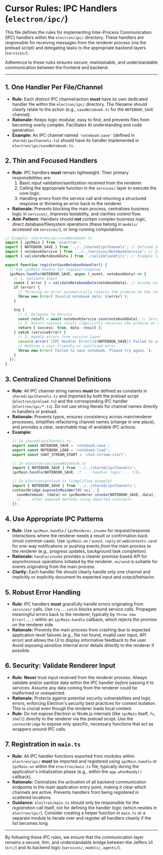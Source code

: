# Cursor Rules: IPC Handlers (`electron/ipc/`)

This file defines the rules for implementing Inter-Process Communication (IPC) handlers within the `electron/ipc/` directory. These handlers are responsible for receiving messages from the renderer process (via the preload script) and delegating tasks to the appropriate backend layers (`services/`).

Adherence to these rules ensures secure, maintainable, and understandable communication between the frontend and backend.

---

## 1. One Handler Per File/Channel

-   **Rule:** Each distinct IPC channel/action **must** have its own dedicated handler file within the `electron/ipc/` directory. The filename should clearly relate to the action (e.g., `saveNotebook.ts` for the `NOTEBOOK_SAVE` channel).
-   **Rationale:** Keeps logic modular, easy to find, and prevents files from becoming overly complex. Facilitates AI understanding and code generation.
-   **Example:** An IPC channel named `'notebook:save'` (defined in `shared/ipcChannels.ts`) should have its handler implemented in `electron/ipc/saveNotebook.ts`.

## 2. Thin and Focused Handlers

-   **Rule:** IPC handlers **must** remain lightweight. Their primary responsibilities are:
    1.  Basic input validation/sanitization received from the renderer.
    2.  Calling the appropriate function in the `services/` layer to execute the core logic.
    3.  Handling errors from the service call and returning a structured response or throwing an error back to the renderer.
-   **Rationale:** Prevents blocking the main process, centralizes business logic in `services/`, improves testability, and clarifies control flow.
-   **Anti-Pattern:** Handlers should **not** contain complex business logic, direct database/filesystem operations (these belong in `models/` accessed via `services/`), or long-running computations.

```typescript
// Example: electron/ipc/saveNotebook.ts
import { ipcMain } from 'electron';
import { NOTEBOOK_SAVE } from '../../shared/ipcChannels'; // Defined in shared/
import { notebookService } from '../../services/NotebookService'; // Import service instance/functions
import { validateNotebookData } from './validationUtils'; // Example local validation

export function registerSaveNotebookHandler() {
  // Use ipcMain.handle for request/response
  ipcMain.handle(NOTEBOOK_SAVE, async (_event, notebookData) => {
    // 1. Validate Input
    const { error } = validateNotebookData(notebookData); // Assume validation returns { error: string | null }
    if (error) {
      // Throwing an error automatically rejects the promise on the renderer side
      throw new Error(`Invalid notebook data: ${error}`);
    }

    try {
      // 2. Delegate to Service
      const result = await notebookService.save(notebookData); // Service handles the actual work
      // 3. Return success result (implicitly resolves the promise on renderer side)
      return { success: true, data: result };
    } catch (serviceError) {
      // 3. Handle errors from service layer
      console.error(`[IPC Handler Error][${NOTEBOOK_SAVE}] Failed to save notebook:`, serviceError);
      // Rethrow a user-friendly or sanitized error
      throw new Error(`Failed to save notebook. Please try again.`);
    }
  });
}
```

## 3. Centralized Channel Definitions

-   **Rule:** All IPC channel string names **must** be defined as constants in `shared/ipcChannels.ts` and imported by both the preload script (`electron/preload.ts`) and the corresponding IPC handler (`electron/ipc/*.ts`). Do not use string literals for channel names directly in handlers or preload.
-   **Rationale:** Prevents typos, ensures consistency across main/renderer processes, simplifies refactoring channel names (change in one place), and provides a clear, searchable map of available IPC actions.
-   **Example:**
    ```typescript
    // In shared/ipcChannels.ts
    export const NOTEBOOK_SAVE = 'notebook:save';
    export const NOTEBOOK_LOAD = 'notebook:load';
    export const CHAT_STREAM_START = 'chat:stream:start';

    // In electron/ipc/saveNotebook.ts
    import { NOTEBOOK_SAVE } from '../../shared/ipcChannels';
    ipcMain.handle(NOTEBOOK_SAVE, /* ... handler logic ... */);

    // In electron/preload.ts (simplified example)
    import { NOTEBOOK_SAVE } from '../../shared/ipcChannels';
    contextBridge.exposeInMainWorld('api', {
      saveNotebook: (data) => ipcRenderer.invoke(NOTEBOOK_SAVE, data),
      // ... other exposed methods using imported constants
    });
    ```

## 4. Use Appropriate IPC Patterns

-   **Rule:** Use `ipcMain.handle` / `ipcRenderer.invoke` for request/response interactions where the renderer needs a result or confirmation back (most common case). Use `ipcMain.on` / `event.reply` or `webContents.send` for one-way notifications or pushing events *from* the main process *to* the renderer (e.g., progress updates, background task completion).
-   **Rationale:** `handle/invoke` provides a cleaner promise-based API for asynchronous operations initiated by the renderer. `on/send` is suitable for events originating from the main process.
-   **Clarity:** Each handler file should clearly handle only one channel and implicitly or explicitly document its expected input and output/behavior.

## 5. Robust Error Handling

-   **Rule:** IPC handlers **must** gracefully handle errors originating from `services/` calls. Use `try...catch` blocks around service calls. Propagate meaningful errors back to the renderer, typically by `throw new Error(...)` within an `ipcMain.handle` callback, which rejects the promise on the renderer side.
-   **Rationale:** Prevents the main process from crashing due to expected application-level failures (e.g., file not found, invalid user input, API error) and allows the UI to display informative feedback to the user. Avoid exposing sensitive internal error details directly to the renderer if possible.

## 6. Security: Validate Renderer Input

-   **Rule:** **Never** trust input received from the renderer process. Always validate and/or sanitize data within the IPC handler *before* passing it to services. Assume any data coming from the renderer could be malformed or unexpected.
-   **Rationale:** Protects against potential security vulnerabilities and logic errors, enforcing Electron's security best practices for context isolation. This is crucial even though the renderer loads local content.
-   **Rule:** Do not expose Electron or Node.js internals (like `ipcMain` itself, `fs`, `shell`) directly to the renderer via the preload script. Use the `contextBridge` to expose only specific, necessary functions that act as wrappers around IPC calls.

## 7. Registration in `main.ts`

-   **Rule:** All IPC handler functions exported from modules within `electron/ipc/` **must** be imported and registered using `ipcMain.handle` or `ipcMain.on` within the `electron/main.ts` file, typically during the application's initialization phase (e.g., within the `app.whenReady()` callback).
-   **Rationale:** Centralizes the activation of all backend communication endpoints in the main application entry point, making it clear which channels are active. Prevents handlers from being registered in scattered locations.
-   **Guidance:** `electron/main.ts` should only be responsible for the *registration* call itself, not for defining the handler logic (which resides in `electron/ipc/`). Consider creating a helper function in `main.ts` or a separate module to iterate over and register all handlers cleanly if the list becomes long.

---

By following these IPC rules, we ensure that the communication layer remains a secure, thin, and understandable bridge between the Jeffers UI (`src/`) and its backend logic (`services/`, `models/`, `agents/`).
